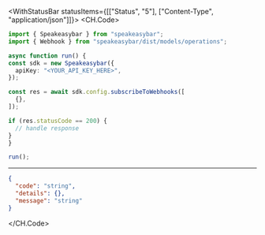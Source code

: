 

<WithStatusBar statusItems={[["Status", "5"], ["Content-Type", "application/json"]]}>
  <CH.Code>
  ```typescript SubscribeToWebhooks.ts
  import { Speakeasybar } from "speakeasybar";
import { Webhook } from "speakeasybar/dist/models/operations";

async function run() {
  const sdk = new Speakeasybar({
    apiKey: "<YOUR_API_KEY_HERE>",
  });

  const res = await sdk.config.subscribeToWebhooks([
    {},
  ]);

  if (res.statusCode == 200) {
    // handle response
  }
}

run();
  ```
  ---

  ```json Example Response
  {
    "code": "string",
    "details": {},
    "message": "string"
  }
  ```
  </CH.Code>
</WithStatusBar>
